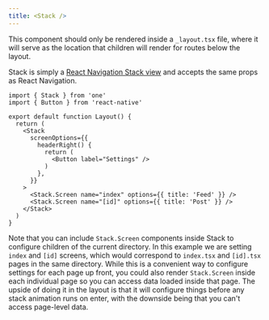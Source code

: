 ```yaml
---
title: <Stack />
---
```


This component should only be rendered inside a `_layout.tsx` file, where it will serve as the location that children will render for routes below the layout.

Stack is simply a [React Navigation Stack view](https://reactnavigation.org/docs/stack-navigator/) and accepts the same props as React Navigation.

```tsx
import { Stack } from 'one'
import { Button } from 'react-native'

export default function Layout() {
  return (
    <Stack
      screenOptions={{
        headerRight() {
          return (
            <Button label="Settings" />
          )
        },
      }}
    >
      <Stack.Screen name="index" options={{ title: 'Feed' }} />
      <Stack.Screen name="[id]" options={{ title: 'Post' }} />
    </Stack>
  )
}
```

Note that you can include `Stack.Screen` components inside Stack to configure children of the current directory.
In this example we are setting `index` and `[id]` screens, which would correspond to `index.tsx` and `[id].tsx` pages in the same directory. While this is a convenient way to configure settings for each page up front, you could also render `Stack.Screen` inside each individual page so you can access data loaded inside that page. The upside of doing it in the layout is that it will configure things before any stack animation runs on enter, with the downside being that you can't access page-level data.
